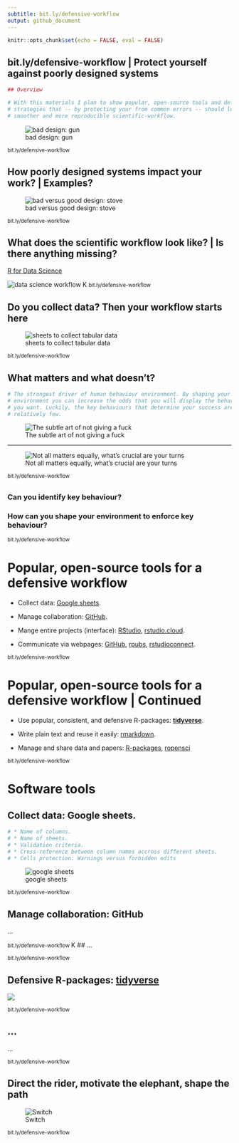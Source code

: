 ```yaml
---
subtitle: bit.ly/defensive-workflow
output: github_document
---
```


```r
knitr::opts_chunk$set(echo = FALSE, eval = FALSE)
```

## bit.ly/defensive-workflow | Protect yourself against poorly designed systems

```r
## Overview

# With this materials I plan to show popular, open-source tools and defensive
# strategies that -- by protecting your from common errors -- should lead to a
# smoother and more reproducible scientific-workflow.
```

![bad design: gun](https://goo.gl/upqm2A)

<small> bit.ly/defensive-workflow </small>

## How poorly designed systems impact your work? | Examples?

![bad versus good design: stove](https://goo.gl/fP43ed)

<small> bit.ly/defensive-workflow </small>

## What does the scientific workflow look like? | Is there anything missing?

[R for Data Science](http://r4ds.had.co.nz/)

![data science workflow](https://goo.gl/rrK4ef)
K
<small> bit.ly/defensive-workflow </small>

## Do you collect data? Then your workflow starts here

![sheets to collect tabular data](https://goo.gl/DgZNFy)

<small> bit.ly/defensive-workflow </small>

## What matters and what doesn't?

```r
# The strongest driver of human behaviour environment. By shaping your
# environment you can increase the odds that you will display the behaviour that
# you want. Luckily, the key behaviours that determine your success are
# relatively few.
```

![The subtle art of not giving a fuck](https://goo.gl/XnsGif)

---

![Not all matters equally, what's crucial are your turns](https://goo.gl/V8AUHL)

<small> bit.ly/defensive-workflow </small>

## 

### Can you identify key behaviour?

### How can you shape your environment to enforce key behaviour?

<small> bit.ly/defensive-workflow </small>

# Popular, open-source tools for a defensive workflow

* Collect data: [Google sheets](https://goo.gl/T9YCgk).

* Manage collaboration: [GitHub](https://github.com/features).

* Mange entire projects (interface): [RStudio](https://goo.gl/2RKRq3K), [rstudio.cloud](https://rstudio.cloud/).

* Communicate via webpages: [GitHub](https://guides.github.com/features/pages/), [rpubs](http://rpubs.com/),
[rstudioconnect](https://www.rstudio.com/products/connect/).

<small> bit.ly/defensive-workflow </small>

# Popular, open-source tools for a defensive workflow | Continued

* Use popular, consistent, and defensive R-packages: [__tidyverse__](https://www.tidyverse.org/).

* Write plain text and reuse it easily: [rmarkdown](https://rmarkdown.rstudio.com/).

* Manage and share data and papers: [R-packages](http://r-pkgs.had.co.nz/), [ropensci](https://ropensci.org/)

<small> bit.ly/defensive-workflow </small>

# Software tools

## Collect data: Google sheets.

```r
# * Name of columns.
# * Name of sheets.
# * Validation criteria.
# * Cross-reference between column names accross different sheets.
# * Cells protection: Warnings versus forbidden edits
```

![google sheets](https://goo.gl/ea3618)

<small> bit.ly/defensive-workflow </small>

## Manage collaboration: GitHub

...

<small> bit.ly/defensive-workflow </small>
K
## ...

<small> bit.ly/defensive-workflow </small>

## Defensive R-packages: [__tidyverse__](https://www.tidyverse.org/)

![](https://ourcodingclub.github.io/img/tidyverse.png)

<small> bit.ly/defensive-workflow </small>

## ...

...

<small> bit.ly/defensive-workflow </small>


## Direct the rider, motivate the elephant, shape the path

![Switch](https://goo.gl/rY7kqC)

<small> bit.ly/defensive-workflow </small>
